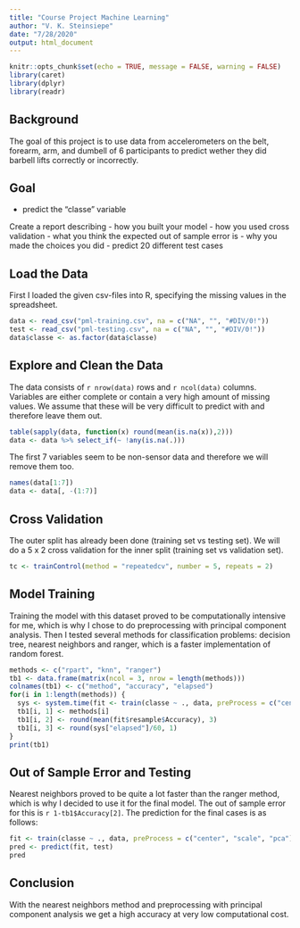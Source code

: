 ```yaml
---
title: "Course Project Machine Learning"
author: "V. K. Steinsiepe"
date: "7/28/2020"
output: html_document
---
```


```r
knitr::opts_chunk$set(echo = TRUE, message = FALSE, warning = FALSE)
library(caret)
library(dplyr)
library(readr)
```

## Background

The goal of this project is to use data from accelerometers on the belt, forearm, arm, and dumbell of 6 participants to predict wether they did barbell lifts correctly or incorrectly.

## Goal

- predict the "classe" variable

Create a report describing
- how you built your model
- how you used cross validation
- what you think the expected out of sample error is
- why you made the choices you did
- predict 20 different test cases

## Load the Data

First I loaded the given csv-files into R, specifying the missing values in the spreadsheet.

```r
data <- read_csv("pml-training.csv", na = c("NA", "", "#DIV/0!"))
test <- read_csv("pml-testing.csv", na = c("NA", "", "#DIV/0!"))
data$classe <- as.factor(data$classe)
```

## Explore and Clean the Data

The data consists of `r nrow(data)` rows and `r ncol(data)` columns. Variables are either complete or contain a very high amount of missing values. We assume that these will be very difficult to predict with and therefore leave them out.

```r
table(sapply(data, function(x) round(mean(is.na(x)),2)))
data <- data %>% select_if(~ !any(is.na(.)))
```

The first 7 variables seem to be non-sensor data and therefore we will remove them too.

```r
names(data[1:7])
data <- data[, -(1:7)]
```

## Cross Validation

The outer split has already been done (training set vs testing set). We will do a 5 x 2 cross validation for the inner  split (training set vs validation set).

```r
tc <- trainControl(method = "repeatedcv", number = 5, repeats = 2)
```

## Model Training

Training the model with this dataset proved to be computationally intensive for me, which is why I chose to do preprocessing with principal component analysis. Then I tested several methods for classification problems: decision tree, nearest neighbors and ranger, which is a faster implementation of random forest.

```r
methods <- c("rpart", "knn", "ranger")
tb1 <- data.frame(matrix(ncol = 3, nrow = length(methods)))
colnames(tb1) <- c("method", "accuracy", "elapsed")
for(i in 1:length(methods)) {
  sys <- system.time(fit <- train(classe ~ ., data, preProcess = c("center", "scale", "pca"), method = methods[i], trControl = tc))
  tb1[i, 1] <- methods[i]
  tb1[i, 2] <- round(mean(fit$resample$Accuracy), 3)
  tb1[i, 3] <- round(sys["elapsed"]/60, 1)
}
print(tb1)
```

## Out of Sample Error and Testing

Nearest neighbors proved to be quite a lot faster than the ranger method, which is why I decided to use it for the final model. The out of sample error for this is `r 1-tb1$Accuracy[2]`. The prediction for the final cases is as follows:

```r
fit <- train(classe ~ ., data, preProcess = c("center", "scale", "pca"), method = "knn", trControl = tc)
pred <- predict(fit, test)
pred
```

## Conclusion

With the nearest neighbors method and preprocessing with principal component analysis we get a high accuracy at very low computational cost.
